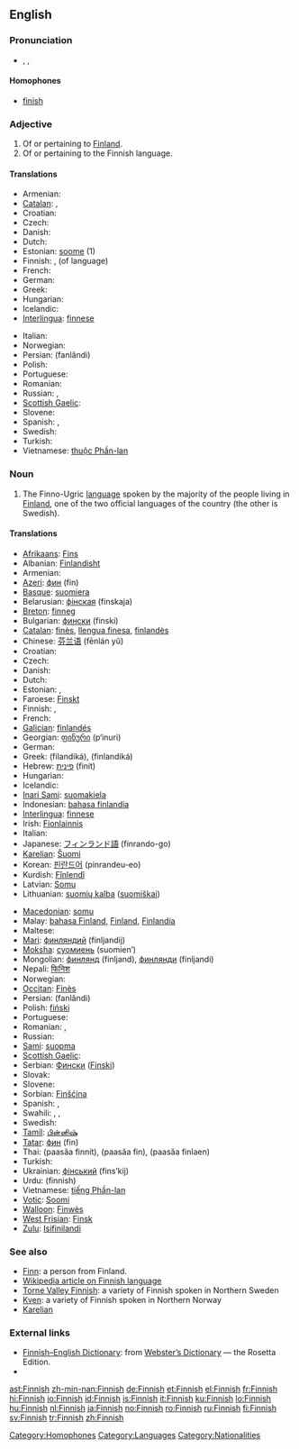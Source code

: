 {{interwiktionary|code=fi}}
==English==

===Pronunciation===
{{wikipedia}}
* {{enPR|fĭn'ĭsh}}, {{IPA|/ˈfɪnɪʃ/}}, {{SAMPA|/"fInIS/}}
{{audio|En-uk-finnish.ogg|Audio (UK)}}

{{audio|en-us-finish.ogg|Audio (US)}}

====Homophones====
* [[finish]]

===Adjective===
{{en-adj}}

# Of or pertaining to [[Finland]].
# Of or pertaining to the Finnish language.

====Translations====
{{trans-top|Finnish (adjective)}}
* Armenian: {{t|hy|ֆիննական|tr=finnakan|sc=Armn|xs=Armenian}}
* [[Catalan]]: {{t|ca|finès}}, {{t|ca|finlandès}}
* Croatian: {{t-|hr|finski}}
* Czech: {{t-|cs|finský}}
* Danish: {{t+|da|finsk}}
* Dutch: {{t+|nl|Fins}}
* Estonian: [[soome]] (1)
* Finnish: {{t+|fi|suomalainen}}, {{t+|fi|suomenkielinen}} (of language)
* French: {{t+|fr|finlandais}}
* German: {{t+|de|finnisch}}
* Greek: {{t+|el|φινλανδικός|sc=Grek}}
* Hungarian: {{t+|hu|finn}}
* Icelandic: {{t-|is|finnskur}}
* [[Interlingua]]: [[finnese]]
{{trans-mid}}
* Italian: {{t+|it|finlandese}}
* Norwegian: {{t+|no|finsk}}
* Persian: {{fa-Arab|[[فنلاندی]]}} (fanlândi)
* Polish: {{t+|pl|fiński}}
* Portuguese: {{t+|pt|finlandês}}
* Romanian: {{t-|ro|finlandez}}
* Russian: {{t+|ru|финский|tr=fínskij|sc=Cyrl}}, {{t+|ru|финляндский|tr=finljándskij|sc=Cyrl}}
* [[Scottish Gaelic]]: {{t-|gd|Suòmach|xs=Scottish Gaelic}}
* Slovene: {{t+|sl|finski}}
* Spanish: {{t+|es|finlandés}}, {{t+|es|finés}}
* Swedish: {{t+|sv|finsk}}
* Turkish: {{t+|tr|Fin}}
* Vietnamese: [[thuộc Phần-lan]]
{{trans-bottom}}

===Noun===
{{en-proper noun}}

# The Finno-Ugric [[language]] spoken by the majority of the people living in [[Finland]], one of the two official languages of the country (the other is Swedish).

====Translations====
{{trans-top|Finnish (language)}}
* [[Afrikaans]]: [[Fins]]
* Albanian: [[Finlandisht]]
* Armenian: {{t+|hy|ֆիններեն|tr=finneren|sc=Armn|xs=Armenian}}
* [[Azeri]]: [[фин]] (fin)
* [[Basque]]: [[suomiera]]
* Belarusian: [[фінская]] (finskaja)
* [[Breton]]: [[finneg]]
* Bulgarian: [[фински]] (finski)
* [[Catalan]]: [[finès]], [[llengua finesa]], [[finlandès]]
* Chinese: [[芬兰语]] (fēnlán yǔ)
* Croatian: {{t-|hr|finski jezik|m}}
* Czech: {{t-|cs|finština}}
* Danish: {{t+|da|finsk|n}}
* Dutch: {{t+|nl|Fins|n}}
* Estonian: {{t+|et|soome}}, {{t+|et|soome keel}}
* Faroese: [[Finskt]]
* Finnish: {{t+|fi|suomi}}, {{t+|fi|suomen kieli}}
* French: {{t+|fr|finnois|m}}
* [[Galician]]: [[finlandés]]
* Georgian: [[ფინური]] (p‘inuri)
* German: {{t+|de|Finnisch|n}}
* Greek: {{t+|el|φιλανδικά|n|p|sc=Grek}} (filandiká), {{t+|el|φινλανδικά|n|p|sc=Grek}} (finlandiká)
* Hebrew: [[פינית]] (finít)
* Hungarian: {{t+|hu|finn}}
* Icelandic: {{t+|is|finnska|f}}
* [[Inari Sami]]: [[suomakiela]]
* Indonesian: [[bahasa finlandia]]
* [[Interlingua]]: [[finnese]]
* Irish: [[Fionlainnis]]
* Italian: {{t+|it|finlandese}}
* Japanese: [[フィンランド語]] (finrando-go)
* [[Karelian]]: [[Šuomi]]
* Korean: [[핀란드어]] (pinrandeu-eo)
* Kurdish: [[Fînlendî]]
* Latvian: [[Somu]]
* Lithuanian: [[suomių kalba]] ([[suomiškai]])
{{trans-mid}}
* [[Macedonian]]: [[somu]]
* Malay: [[bahasa Finland]], [[Finland]], [[Finlandia]]
* Maltese: {{t-|mt|Finlandiż|xs=Maltese}}
* [[Mari]]: [[финляндий]] (finljandij)
* [[Moksha]]: [[суомиень]] (suomien’)
* Mongolian: [[финлянд]] (finljand), [[финлянди]] (finljandi)
* Nepali: [[फिनिश]]
* Norwegian: {{t+|no|finsk}}
* [[Occitan]]: [[Finès]]
* Persian: {{fa-Arab|[[فنلاندی]]}} (fanlândi)
* Polish: [[fiński]] {{m}}
* Portuguese: {{t+|pt|finlandês}}
* Romanian: {{t-|ro|limba finlandeză|f}}, {{t+|ro|finlandeză|f}}
* Russian: {{t+|ru|финский|tr=fínskij|sc=Cyrl}}
* [[Sami]]: [[suopma]]
* [[Scottish Gaelic]]: {{t-|gd|Suòmais|f|xs=Scottish Gaelic}}
* Serbian: [[Фински]] ([[Finski]])
* Slovak: {{t+|sk|Fínsky}}
* Slovene: {{t+|sl|finščina}}
* Sorbian: [[Finšćina]]
* Spanish: {{t+|es|finlandés|m}}, {{t+|es|finés|m}}
* Swahili: {{t-|sw|Kifinlandia|xs=Swahili}}, {{t-|sw|Kifinlandi|xs=Swahili}}, {{t-|sw|Kifinishi|xs=Swahili}}
* Swedish: {{t+|sv|finska|c}}
* [[Tamil]]: [[பின்னிஷ்]]
* [[Tatar]]: [[фин]] (fin)
* Thai: {{Thai|[[ภาษาฟินนิช]]}} (paasăa finnít), {{Thai|[[ภาษาฟิน]]}} (paasăa fin), {{Thai|[[ภาษาฟินแลนด์]]}} (paasăa finlaen)
* Turkish: {{t+|tr|Fince}}
* Ukrainian: [[фінський]] (fins’kij)
* Urdu: {{ur-Arab|[[فننش|فنّنِش]]}} (finnish)
* Vietnamese: [[tiếng Phần-lan]]
* [[Votic]]: [[Soomi]]
* [[Walloon]]: [[Finwès]]
* [[West Frisian]]: [[Finsk]]
* [[Zulu]]: [[Isifinilandi]]
{{trans-bottom}}

===See also===
* [[Finn]]: a person from Finland.
* [[w:Finnish_language|Wikipedia article on Finnish language]]
* [[Torne Valley Finnish]]: a variety of Finnish spoken in Northern Sweden
* [[Kven]]: a variety of Finnish spoken in Northern Norway
* [[Karelian]]

===External links===
* [http://www.websters-online-dictionary.org/definition/Finnish-english/ Finnish–English Dictionary]: from [http://www.websters-online-dictionary.org/ Webster’s Dictionary] — the Rosetta Edition.
* {{ISO 639|link=Ethnologue|1code=fi|code=fin}}

[[Category:Homophones]]
[[Category:Languages]]
[[Category:Nationalities]]

[[ast:Finnish]]
[[zh-min-nan:Finnish]]
[[de:Finnish]]
[[et:Finnish]]
[[el:Finnish]]
[[fr:Finnish]]
[[hi:Finnish]]
[[io:Finnish]]
[[id:Finnish]]
[[is:Finnish]]
[[it:Finnish]]
[[ku:Finnish]]
[[lo:Finnish]]
[[hu:Finnish]]
[[nl:Finnish]]
[[ja:Finnish]]
[[no:Finnish]]
[[ro:Finnish]]
[[ru:Finnish]]
[[fi:Finnish]]
[[sv:Finnish]]
[[tr:Finnish]]
[[zh:Finnish]]